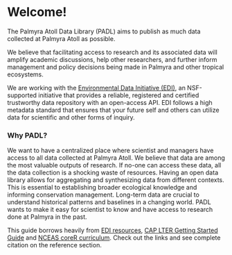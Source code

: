# Welcome! {.unnumbered}

The Palmyra Atoll Data Library (PADL) aims to publish as much data collected at Palmyra Atoll as possible.

We believe that facilitating access to research and its associated data will amplify academic discussions, help other researchers, and further inform management and policy decisions being made in Palmyra and other tropical ecosystems.

We are working with the [Environmental Data Initiative (EDI)](https://edirepository.org/), an NSF-supported initiative that provides a reliable, registered and certified trustworthy data repository with an open-access API. EDI follows a high metadata standard that ensures that your future self and others can utilize data for scientific and other forms of inquiry.

### Why PADL?

We want to have a centralized place where scientist and managers have access to all data collected at Palmyra Atoll. We believe that data are among the most valuable outputs of research. If no-one can access these data, all the data collection is a shocking waste of resources. Having an open data library allows for aggregating and synthesizing data from different contexts. This is essential to establishing broader ecological knowledge and informing conservation management. Long-term data are crucial to understand historical patterns and baselines in a changing world. PADL wants to make it easy for scientist to know and have access to research done at Palmyra in the past.


::: callout-note
This guide borrows heavily from [EDI resources](https://edirepository.org/resources/resources-for-data-authors), [CAP LTER Getting Started Guide](https://caplter.github.io/caplter_ezeml/#getting-started) and [NCEAS coreR curriculum](https://www.nceas.ucsb.edu/learning-hub/core-r). Check out the links and see complete citation on the reference section.
:::
